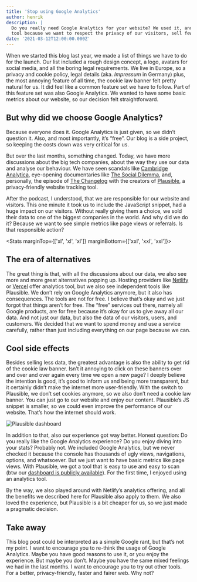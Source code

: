 ```yaml
---
title: 'Stop using Google Analytics'
author: henrik
description: |
  Do you really need Google Analytics for your website? We used it, and we switched to another 
  tool because we want to respect the privacy of our visitors, sell fewer data to one of the biggest companies in the world, and improve the usability of our blog.
date: '2021-03-12T12:00:00.000Z'
---
```



When we started this blog last year, we made a list of things we have to do for
the launch. Our list included a rough design concept, a logo, avatars for social
media, and all the boring legal requirements. We live in Europe, so a privacy
and cookie policy, legal details (aka. _Impressum_ in Germany) plus, the most
annoying feature of all time, the cookie law banner felt pretty natural for us.
It did feel like a common feature set we have to follow. Part of this feature
set was also Google Analytics. We wanted to have some basic metrics about our
website, so our decision felt straightforward.

## But why did we choose Google Analytics?

Because everyone does it. Google Analytics is just given, so we didn’t question
it. Also, and most importantly, it’s “free”. Our blog is a side project, so
keeping the costs down was very critical for us.

But over the last months, something changed. Today, we have more discussions
about the big tech companies, about the way they use our data and analyse our
behaviour. We have seen scandals like
[Cambridge Analytica](https://en.wikipedia.org/wiki/Cambridge_Analytica),
eye-opening documentaries like
[The Social Dilemma](https://www.thesocialdilemma.com/), and, personally, the
episode of [The Changelog](https://changelog.com/podcast/396) with the creators
of [Plausible](https://plausible.io), a privacy-friendly website tracking tool.

After the podcast, I understood, that we are responsible for our website and
visitors. This one minute it took us to include the JavaScript snippet, had a
huge impact on our visitors. Without really giving them a choice, we sold their
data to one of the biggest companies in the world. And why did we do it? Because
we want to see simple metrics like page views or referrals. Is that responsible
action?

<Stats marginTop={['xl', 'xl', 'xl']} marginBottom={['xxl', 'xxl', 'xxl']}>
  <StatsItem
    value="~50"
    unit="%"
    description="Of all top 1m websites by traffic include Google Analytics"
    source="BuiltWith"
    sourceUrl="https://trends.builtwith.com/analytics/Google-Analytics"
  />
  <StatsItem
    value="~46"
    unit="KB"
    description="Size of the Google Analytics JavaScript Snippet"
    source="Google"
    sourceUrl="https://www.google-analytics.com/analytics.js"
  />
</Stats>

## The era of alternatives

The great thing is that, with all the discussions about our data, we also see
more and more great alternatives popping up. Hosting providers like
[Netlify](https://www.netlify.com/products/analytics/) or
[Vercel](https://vercel.com/analytics) offer analytics tool, but we also see
independent tools like Plausible. We don’t rely on Google Analytics anymore, but
it also has consequences. The tools are not for free. I believe that’s okay and
we just forgot that things aren’t for free. The “free” services out there,
namely all Google products, are for free because it’s okay for us to give away
all our data. And not just our data, but also the data of our visitors, users,
and customers. We decided that we want to spend money and use a service
carefully, rather than just including everything on our page because we can.

## Cool side effects

Besides selling less data, the greatest advantage is also the ability to get rid
of the cookie law banner. Isn’t it annoying to click on these banners over and
over and over again every time we open a new page? I deeply believe the
intention is good, it’s good to inform us and being more transparent, but it
certainly didn’t make the internet more user-friendly. With the switch to
Plausible, we don’t set cookies anymore, so we also don’t need a cookie law
banner. You can just go to our website and enjoy our content. Plausible’s JS
snippet is smaller, so we could even improve the performance of our website.
That’s how the internet should work.

![Plausible dashboard](./plausible-dashboard.png)

In addition to that, also our experience got way better. Honest question: Do you
really like the Google Analytics experience? Do you enjoy diving into your
stats? Probably not. We included Google Analytics, but we never checked it
because the console has thousands of ugly views, navigations, options, and
whatsoever. But we just want to have basic metrics like page views. With
Plausible, we got a tool that is easy to use and easy to scan (btw our
[dashboard is publicly available](https://plausible.io/yetanother.blog)). For
the first time, I enjoyed using an analytics tool.

By the way, we also played around with Netlify’s analytics offering, and all the
benefits we described here for Plausible also apply to them. We also loved the
experience, but Plausible is a bit cheaper for us, so we just made a pragmatic
decision.

## Take away

This blog post could be interpreted as a simple Google rant, but that’s not my
point. I want to encourage you to re-think the usage of Google Analytics. Maybe
you have good reasons to use it, or you enjoy the experience. But maybe you
don’t. Maybe you have the same mixed feelings we had in the last months. I want
to encourage you to try out other tools. For a better, privacy-friendly, faster
and fairer web. Why not?
